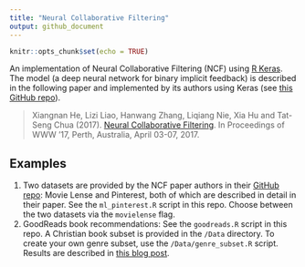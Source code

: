 ```yaml
---
title: "Neural Collaborative Filtering"
output: github_document
---
```


```r
knitr::opts_chunk$set(echo = TRUE)
```


An implementation of Neural Collaborative Filtering (NCF) using [R Keras](https://keras.rstudio.com/index.html). The model (a deep neural network for binary implicit feedback) is described in the following paper and implemented by its authors using Keras (see [this GitHub repo](https://github.com/hexiangnan/neural_collaborative_filtering)).


> Xiangnan He, Lizi Liao, Hanwang Zhang, Liqiang Nie, Xia Hu and Tat-Seng Chua (2017). [Neural Collaborative Filtering](https://dl.acm.org/doi/10.1145/3038912.3052569). In Proceedings of WWW '17, Perth, Australia, April 03-07, 2017.


## Examples

1. Two datasets are provided by the NCF paper authors in their [GitHub repo](https://github.com/hexiangnan/neural_collaborative_filtering/tree/master/Data): Movie Lense and Pinterest, both of which are described in detail in their paper. See the `ml_pinterest.R` script in this repo. Choose between the two datasets via the `movielense` flag.
2. GoodReads book recommendations: See the `goodreads.R` script in this repo. A Christian book subset is provided in the `/Data` directory. To create your own genre subset, use the `/Data/genre_subset.R` script. Results are described in [this blog post](https://amanda.rbind.io/2021/04/12/book-recommendations-using-neural-collaborative-filtering/).
